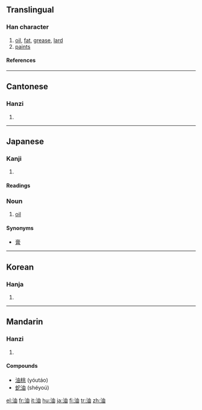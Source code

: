 ==Translingual==
{{stroke order|strokes=8}}
===Han character===
{{Han char|rn=85|rad=水|as=05|sn=8|four=3516<sub>0</sub>|canj=水中田 (ELW)}}
# [[oil]], [[fat]], [[grease]], [[lard]]
# [[paint]]s

====References====
{{Han ref|kx=0614.040|dkj=17253|dj=1007.080|hdz=31585.010|uh=6CB9|ud=27833|bh=AA6F|bd=43631}}

----
==Cantonese==
===Hanzi===
{{yue-hanzi|jyut=|y=yau4}}
# {{defn|Cantonese}}

----
==Japanese==
===Kanji===
{{ja-kanji|grade=3|rs=水05}}
# {{defn|Japanese}} 
====Readings====
{{ja-readings|on=[[ゆ]] (''yu''), [[ゆう]] (''yū'')|kun=[[あぶら]] (''abura'')}}
===Noun===
{{ja-noun|k|hira=あぶら|rom=abura}}
# [[oil]]
====Synonyms====
* [[膏]]
----

==Korean==
===Hanja===
{{ko-hanja|hangeul=[[유]]|eumhun=|rv=yu|mr=yu|y=yu}}
# {{defn|Korean}}

----
==Mandarin==
===Hanzi===
{{cmn-hanzi|pin=[[yóu]] ([[you2]]), [[yòu]] ([[you4]])|wg=yu<sup>2</sup>, yu<sup>4</sup>}}
# {{defn|Mandarin}}

====Compounds====
* [[油桃]] (yóutáo)
* [[蛇油]] (shéyoú)

[[el:油]]
[[fr:油]]
[[it:油]]
[[hu:油]]
[[ja:油]]
[[fi:油]]
[[tr:油]]
[[zh:油]]